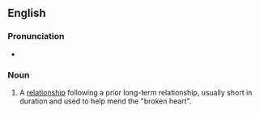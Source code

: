 ==English==

===Pronunciation===
* {{audio|en|En-au-rebound relationship.ogg|Audio (AU)}}

===Noun===
{{en-noun}}

# {{lb|en|idiomatic}} A [[relationship]] following a prior long-term relationship, usually short in duration and used to help mend the "broken heart".